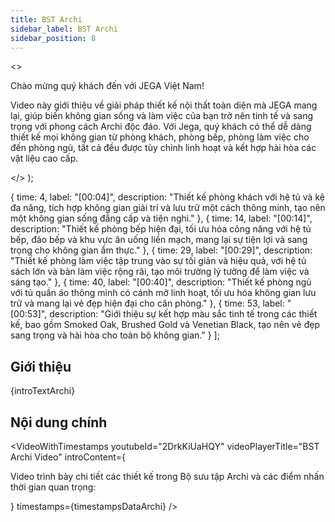 ```yaml
---
title: BST Archi
sidebar_label: BST Archi
sidebar_position: 8
---
```



  <>
    <p>
      Chào mừng quý khách đến với JEGA Việt Nam!
    </p>
    <p>
      Video này giới thiệu về giải pháp thiết kế nội thất toàn diện mà JEGA mang lại, giúp biến không gian sống và làm việc của bạn trở nên tinh tế và sang trọng với phong cách Archi độc đáo. Với Jega, quý khách có thể dễ dàng thiết kế mọi không gian từ phòng khách, phòng bếp, phòng làm việc cho đến phòng ngủ, tất cả đều được tùy chỉnh linh hoạt và kết hợp hài hòa các vật liệu cao cấp.
    </p>
  </>
);

  { time: 4, label: "[00:04]", description: "Thiết kế phòng khách với hệ tủ và kệ đa năng, tích hợp không gian giải trí và lưu trữ một cách thông minh, tạo nên một không gian sống đẳng cấp và tiện nghi." },
  { time: 14, label: "[00:14]", description: "Thiết kế phòng bếp hiện đại, tối ưu hóa công năng với hệ tủ bếp, đảo bếp và khu vực ăn uống liền mạch, mang lại sự tiện lợi và sang trọng cho không gian ẩm thực." },
  { time: 29, label: "[00:29]", description: "Thiết kế phòng làm việc tập trung vào sự tối giản và hiệu quả, với hệ tủ sách lớn và bàn làm việc rộng rãi, tạo môi trường lý tưởng để làm việc và sáng tạo." },
  { time: 40, label: "[00:40]", description: "Thiết kế phòng ngủ với tủ quần áo thông minh có cánh mở linh hoạt, tối ưu hóa không gian lưu trữ và mang lại vẻ đẹp hiện đại cho căn phòng." },
  { time: 53, label: "[00:53]", description: "Giới thiệu sự kết hợp màu sắc tinh tế trong các thiết kế, bao gồm Smoked Oak, Brushed Gold và Venetian Black, tạo nên vẻ đẹp sang trọng và hài hòa cho toàn bộ không gian." }
];

## Giới thiệu

{introTextArchi}

## Nội dung chính

<VideoWithTimestamps
  youtubeId="2DrkKiUaHQY"
  videoPlayerTitle="BST Archi Video"
  introContent={<p>Video trình bày chi tiết các thiết kế trong Bộ sưu tập Archi và các điểm nhấn thời gian quan trọng:</p>}
  timestamps={timestampsDataArchi}
/>

